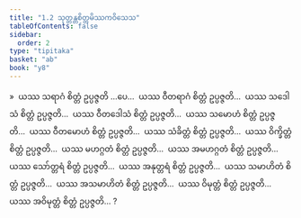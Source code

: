 ```yaml
---
title: "1.2 သုတ္တန္တစိတ္တမိဿကဝိသေသ"
tableOfContents: false
sidebar:
  order: 2
type: "tipitaka"
basket: "ab"
book: "y8"
---
```



<DynamicBreadcrumb />

<Division number="61" book="y8" e="ch" v="34" p="300">

<Paragraph number="254" book="y8">
»  ယဿ သရာဂံ စိတ္တံ ဥပ္ပဇ္ဇတိ …ပေ…  ယဿ ဝီတရာဂံ စိတ္တံ ဥပ္ပဇ္ဇတိ…  ယဿ သဒေါသံ စိတ္တံ ဥပ္ပဇ္ဇတိ…  ယဿ ဝီတဒေါသံ စိတ္တံ ဥပ္ပဇ္ဇတိ…  ယဿ သမောဟံ စိတ္တံ ဥပ္ပဇ္ဇတိ…  ယဿ ဝီတမောဟံ စိတ္တံ ဥပ္ပဇ္ဇတိ…  ယဿ သံခိတ္တံ စိတ္တံ ဥပ္ပဇ္ဇတိ…  ယဿ ဝိက္ခိတ္တံ စိတ္တံ ဥပ္ပဇ္ဇတိ…  ယဿ မဟဂ္ဂတံ စိတ္တံ ဥပ္ပဇ္ဇတိ…  ယဿ အမဟဂ္ဂတံ စိတ္တံ ဥပ္ပဇ္ဇတိ…  ယဿ သော်တ္တရံ စိတ္တံ ဥပ္ပဇ္ဇတိ…  ယဿ အနုတ္တရံ စိတ္တံ ဥပ္ပဇ္ဇတိ…  ယဿ သမာဟိတံ စိတ္တံ ဥပ္ပဇ္ဇတိ…  ယဿ အသမာဟိတံ စိတ္တံ ဥပ္ပဇ္ဇတိ…  ယဿ ဝိမုတ္တံ စိတ္တံ ဥပ္ပဇ္ဇတိ…  ယဿ အဝိမုတ္တံ စိတ္တံ ဥပ္ပဇ္ဇတိ… ?
</Paragraph>
</Division>